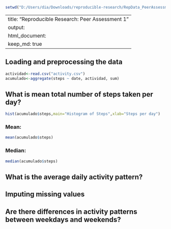 ```r
setwd("D:/Users/dia/Downloads/reproducible-research/RepData_PeerAssessment1")
```

---
title: "Reproducible Research: Peer Assessment 1"
output: 
  html_document:
    keep_md: true
---

## Loading and preprocessing the data
```r
actividad<-read.csv("activity.csv")
acumulado<-aggregate(steps ~ date, actividad, sum)
```

## What is mean total number of steps taken per day?

```r
hist(acumulado$steps,main="Histogram of Steps",xlab="Steps per day")
```

### Mean: 
```r
mean(acumulado$steps)
```

### Median:
```r
median(acumulado$steps)
```

## What is the average daily activity pattern?



## Imputing missing values



## Are there differences in activity patterns between weekdays and weekends?
